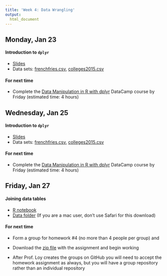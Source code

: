 ```yaml
---
title: 'Week 4: Data Wrangling'
output:
  html_document
---
```


## Monday, Jan 23

#### Introduction to `dplyr`

* [Slides](http://htmlpreview.github.io/?https://github.com/cmsc205/notes/blob/master/day07/wrangling2.html)
* Data sets: [frenchfries.csv](https://github.com/cmsc205/data/raw/master/frenchfries.csv), [colleges2015.csv](https://github.com/cmsc205/data/raw/master/colleges2015.csv)

#### For next time

* Complete the [Data Manipulation in R with dplyr](https://www.datacamp.com/courses/dplyr-data-manipulation-r-tutorial) DataCamp course by Friday (estimated time: 4 hours)


## Wednesday, Jan 25

#### Introduction to `dplyr`

* [Slides](http://htmlpreview.github.io/?https://github.com/cmsc205/notes/blob/master/day07/wrangling2.html)
* Data sets: [frenchfries.csv](https://github.com/cmsc205/data/raw/master/frenchfries.csv), [colleges2015.csv](https://github.com/cmsc205/data/raw/master/colleges2015.csv)


#### For next time

* Complete the [Data Manipulation in R with dplyr](https://www.datacamp.com/courses/dplyr-data-manipulation-r-tutorial) DataCamp course by Friday (estimated time: 4 hours)

## Friday, Jan 27

#### Joining data tables

* <a href="https://github.com/cmsc205/notes/raw/master/day08/merging-notebook.Rmd" download>R notebook</a>
* [Data folder](https://minhaskamal.github.io/DownGit/#/home?url=https://github.com/cmsc205/notes/tree/master/day08/data) (If you are a mac user, don't use Safari for this download)


#### For next time

* Form a group for homework #4 (no more than 4 people per group) and 

* Download the [zip file](https://minhaskamal.github.io/DownGit/#/home?url=https://github.com/cmsc205/hw4) with the assignment and begin working

* After Prof. Loy creates the groups on GitHub you will need to accept the homework assignment as always, but you will have a group repository rather than an individual repository
